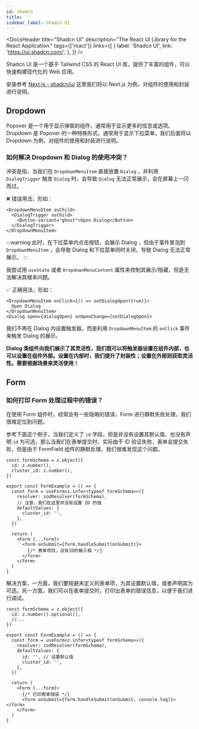```yaml
---
id: shadcn
title: ''
sidebar_label: Shadcn UI
---
```



<DocsHeader
  title="Shadcn UI"
  description="The React UI Library for the React Application."
  tags={['react']}
  links={[
    {
      label: 'Shadcn UI',
      link: 'https://ui.shadcn.com/',
    },
  ]}
/>

Shadcn UI 是一个基于 Tailwind CSS 的 React UI 库，提供了丰富的组件，可以快速构建现代化的 Web 应用。

安装参考 [Next.js - shadcn/ui](https://ui.shadcn.com/docs/installation/next) 这里我们将以 Next.js 为例，对组件的使用和封装进行说明。

## Dropdown

Popover 是一个用于显示弹窗的组件，通常用于显示更多的信息或选项。Dropdown 是 Popover 的一种特殊形式，通常用于显示下拉菜单。我们后面将以 Dropdown 为例，对组件的使用和封装进行说明。

### 如何解决 Dropdown 和 Dialog 的使用冲突？

冲突是指，当我们在 `DropdownMenuItem` 直接放置 `Dialog` ，并利用 `DialogTrigger` 触发 `Dialog` 时，会导致 `Dialog` 无法正常展示，会在屏幕上一闪而过。

❌ 错误用法，形如：

```tsx
<DropdownMenuItem asChild>
  <DialogTrigger asChild>
    <Button variant="ghost">Open Dialog</Button>
  </DialogTrigger>
</DropdownMenuItem>
```

:::warning
此时，在下拉菜单内点击按钮，会展示 Dialog ，但由于事件冒泡到 `DropdownMenuItem` ，会导致 Dialog 和下拉菜单同时关闭，导致 Dialog 无法正常展示。
:::

我尝试用 `useState` 或者 `DropdownMenuContent` 属性来控制其展示/隐藏，但是无法解决其根本问题。

✅ 正确用法，形如：

```tsx
<DropdownMenuItem onClick={() => setDialogOpen(true)}>
  Open Dialog
</DropdownMenuItem>
<Dialog open={dialogOpen} onOpenChange={setDialogOpen}>
```

我们不再在 Dialog 内设置触发器，而是利用 `DropdownMenuItem` 的 `onClick` 事件来触发 Dialog 的展示。

**Dialog 类组件向我们展示了其灵活性，我们既可以将触发器设置在组件内部，也可以设置在组件外部。设置在内部时，我们提升了封装性；设置在外部则获取灵活性。需要根据场景来灵活使用！**

## Form

### 如何打印 Form 处理过程中的错误？

在使用 Form 组件时，经常会有一些隐晦的错误，Form 进行静默失败处理，我们很难定位到问题。

参考下面这个例子，当我们定义了 `id` 字段，但是并没有设置其默认值，也没有声明 `id` 为可选，那么当我们在表单提交时，实际由于 ID 验证失败，表单会提交失败，但是由于 FormField 组件的静默处理，我们很难发现这个问题。

```tsx
const formSchema = z.object({
  id: z.number(),
  cluster_id: z.number(),
})

export const FormExample = () => {
  const form = useForm<z.infer<typeof formSchema>>({
    resolver: zodResolver(formSchema),
    // 注意，我们在这里并没有设置 ID 的值
    defaultValues: {
      cluster_id: '',
    },
  })

  return (
    <Form {...form}>
      <form onSubmit={form.handleSubmit(onSubmit)}>
        {/* 表单项目，没有ID的输入框 */}
      </form>
    </Form>
  )
}
```

解决方案，一方面，我们要规避未定义的表单项，为其设置默认值，或者声明其为可选。另一方面，我们可以在表单提交时，打印出表单的错误信息，以便于我们进行调试。

```tsx
const formSchema = z.object({
  id: z.number().optional(),
  //...
})

export const FormExample = () => {
  const form = useForm<z.infer<typeof formSchema>>({
    resolver: zodResolver(formSchema),
    defaultValues: {
      id: '', // 设置默认值
      cluster_id: '',
    },
  })

  return (
    <Form {...form}>
      {/* 打印表单错误 */}
      <form onSubmit={form.handleSubmit(onSubmit, console.log)}></form>
    </Form>
  )
}
```
